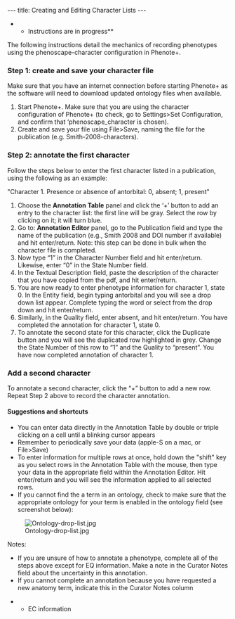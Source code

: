 ---
title: Creating and Editing Character Lists
---

**Instructions are in progress**

The following instructions detail the mechanics of recording phenotypes using the phenoscape-character configuration in Phenote+.

===Step 1: create and save your character file===
Make sure that you have an internet connection before starting Phenote+ as the software will need to download updated ontology files when available.
#Start Phenote+. Make sure that you are using the character configuration of Phenote+ (to check, go to Settings>Set Configuration, and confirm that ‘phenoscape_character is chosen).
#Create and save your file using File>Save, naming the file for the publication (e.g. Smith-2008-characters).

===Step 2: annotate the first character===

Follow the steps below to enter the first character listed in a publication, using the following as an example:

"Character 1. Presence or absence of antorbital: 0, absent; 1, present"

#Choose the '''Annotation Table''' panel and click the ‘+’ button to add an entry to the character list: the first line will be gray. Select the row by clicking on it; it will turn blue.
#Go to: '''Annotation Editor''' panel, go to the Publication field and type the name of the publication (e.g., Smith 2008  and DOI number if available) and hit enter/return. Note: this step can be done in bulk when the character file is completed.
#Now type “1” in the Character Number field and hit enter/return. Likewise, enter “0” in the State Number field.
#In the Textual Description field, paste the description of the character that you have copied from the pdf, and hit enter/return.
#You are now ready to enter phenotype information for character 1, state 0.  In the Entity field, begin typing antorbital and you will see a drop down list appear. Complete typing the word or select from the drop down and hit enter/return.
#Similarly, in the Quality field, enter absent, and hit enter/return.  You have completed the annotation for character 1, state 0.
#To annotate the second state for this character, click the Duplicate button and you will see the duplicated row highlighted in grey. Change the State Number of this row to “1” and the Quality to “present”.  You have now completed annotation of character 1.

===Add a second character===

To annotate a second character, click the “+” button to add a new row.  Repeat Step 2 above to record the character annotation.

====Suggestions and shortcuts====
*You can enter data directly in the Annotation Table by double or triple clicking on a cell until a blinking cursor appears
*Remember to periodically save your data (apple-S on a mac, or File>Save)
*To enter information for multiple rows at once, hold down the "shift" key as you select rows in the Annotation Table with the mouse, then type your data in the appropriate field within the Annotation Editor. Hit enter/return and you will see the information applied to all selected rows.
*If you cannot find the a term in an ontology, check to make sure that the appropriate ontology for your term is enabled in the ontology field (see screenshot below):
[[Image:Ontology-drop-list.jpg]]


Notes:
*If you are unsure of how to annotate a phenotype, complete all of the steps above except for EQ information.  Make a note in the Curator Notes field about the uncertainty in this annotation.
*If you cannot complete an annotation because you have requested a new anatomy term, indicate this in the Curator Notes column

**EC information